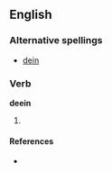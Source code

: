 ==English==

===Alternative spellings===
* [[dein]]

===Verb===
'''deein'''

# {{present participle of|[[dee]]}}

====References====
* {{R:Northeast Dialect 2005}}
